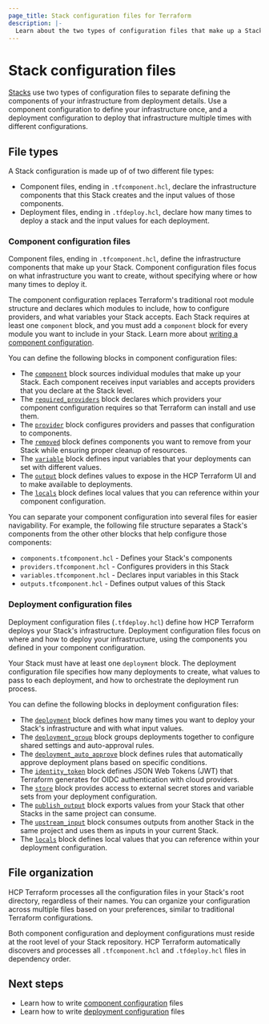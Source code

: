 ```yaml
---
page_title: Stack configuration files for Terraform
description: |-
  Learn about the two types of configuration files that make up a Stack. The component configuration file defines the pieces that make up a Stack, and deployment configuration files defines how to deploy that infrastructure.
---
```


# Stack configuration files

[Stacks](/terraform/language/stacks) use two types of configuration files to separate defining the components of your infrastructure from deployment details. Use a component configuration to define your infrastructure once, and a deployment configuration to deploy that infrastructure multiple times with different configurations.

## File types

A Stack configuration is made up of of two different file types:

- Component files, ending in `.tfcomponent.hcl`, declare the infrastructure components that this Stack creates and the input values of those components.
- Deployment files, ending in `.tfdeploy.hcl`, declare how many times to deploy a stack and the input values for each deployment.

### Component configuration files

Component files, ending in `.tfcomponent.hcl`, define the infrastructure components that make up your Stack. Component configuration files focus on what infrastructure you want to create, without specifying where or how many times to deploy it.

The component configuration replaces Terraform's traditional root module structure and declares which modules to include, how to configure providers, and what variables your Stack accepts. Each Stack requires at least one `component` block, and you must add a `component` block for every module you want to include in your Stack. Learn more about [writing a component configuration](/terraform/language/stacks/component/config).

You can define the following blocks in component configuration files:

- The [`component`](/terraform/language/block/stack/tfcomponent/component) block sources individual modules that make up your Stack. Each component receives input variables and accepts providers that you declare at the Stack level.
- The [`required_providers`](/terraform/language/block/stack/tfcomponent/required_providers) block declares which providers your component configuration requires so that Terraform can install and use them.
- The [`provider`](/terraform/language/block/stack/tfcomponent/provider) block configures providers and passes that configuration to components.
- The [`removed`](/terraform/language/block/stack/tfcomponent/removed) block defines components you want to remove from your Stack while ensuring proper cleanup of resources.
- The [`variable`](/terraform/language/block/stack/tfcomponent/variable) block defines input variables that your deployments can set with different values.
- The [`output`](/terraform/language/block/stack/tfcomponent/output) block defines values to expose in the HCP Terraform UI and to make available to deployments.
- The [`locals`](/terraform/language/block/locals) block defines local values that you can reference within your component configuration.

You can separate your component configuration into several files for easier navigability. For example, the following file structure separates a Stack's components from the other other blocks that help configure those components:

- `components.tfcomponent.hcl` - Defines your Stack's components
- `providers.tfcomponent.hcl` - Configures providers in this Stack
- `variables.tfcomponent.hcl` - Declares input variables in this Stack
- `outputs.tfcomponent.hcl` - Defines output values of this Stack

### Deployment configuration files

Deployment configuration files (`.tfdeploy.hcl`) define how HCP Terraform deploys your Stack's infrastructure. Deployment configuration files focus on where and how to deploy your infrastructure, using the components you defined in your component configuration.

Your Stack must have at least one `deployment` block. The deployment configuration file specifies how many deployments to create, what values to pass to each deployment, and how to orchestrate the deployment run process.

You can define the following blocks in deployment configuration files:

- The [`deployment`](/terraform/language/block/stack/tfdeploy/deployment) block defines how many times you want to deploy your Stack's infrastructure and with what input values.
- The [`deployment_group`](/terraform/language/block/stack/tfdeploy/deployment_group) block groups deployments together to configure shared settings and auto-approval rules.
- The [`deployment_auto_approve`](/terraform/language/block/stack/tfdeploy/deployment_auto_approve) block defines rules that automatically approve deployment plans based on specific conditions.
- The [`identity_token`](/terraform/language/block/stack/tfdeploy/identity_token) block defines JSON Web Tokens (JWT) that Terraform generates for OIDC authentication with cloud providers.
- The [`store`](/terraform/language/block/stack/tfdeploy/store) block provides access to external secret stores and variable sets from your deployment configuration.
- The [`publish_output`](/terraform/language/block/stack/tfdeploy/publish_output) block exports values from your Stack that other Stacks in the same project can consume.
- The [`upstream_input`](/terraform/language/block/stack/tfdeploy/upstream_input) block consumes outputs from another Stack in the same project and uses them as inputs in your current Stack.
- The [`locals`](/terraform/language/block/locals) block defines local values that you can reference within your deployment configuration.

## File organization

HCP Terraform processes all the configuration files in your Stack's root directory, regardless of their names. You can organize your configuration across multiple files based on your preferences, similar to traditional Terraform configurations.

Both component configuration and deployment configurations must reside at the root level of your Stack repository. HCP Terraform automatically discovers and processes all `.tfcomponent.hcl` and `.tfdeploy.hcl` files in dependency order.

## Next steps

- Learn how to write [component configuration](/terraform/language/stacks/component/config) files
- Learn how to write [deployment configuration](/terraform/language/stacks/deploy/create) files
